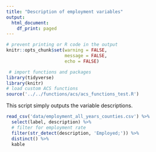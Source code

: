 ```yaml
---
title: "Description of employment variables"
output:
  html_document:
    df_print: paged
---
```


```r
# prevent printing or R code in the output
knitr::opts_chunk$set(warning = FALSE,
                      message = FALSE,
                      echo = FALSE)
```

```r
 # import functions and packages
library(tidyverse)
library(knitr)
# load custom ACS functions
source('../../functions/acs/acs_functions_test.R')

```

This script simply outputs the variable descriptions.

```r
read_csv('data/employment_all_years_counties.csv') %>%
  select(label, description) %>%
  # filter for employment rate
  filter(str_detect(description, 'Employed;')) %>%
  distinct() %>%
  kable
```